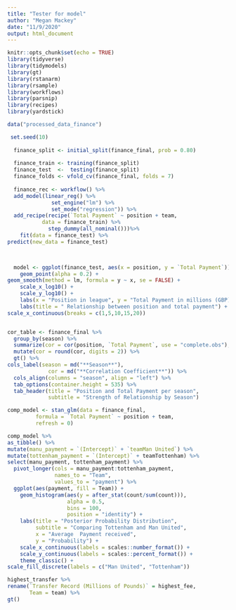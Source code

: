 ```yaml
---
title: "Tester for model"
author: "Megan Mackey"
date: "11/9/2020"
output: html_document
---
```


```r
knitr::opts_chunk$set(echo = TRUE)
library(tidyverse)
library(tidymodels)
library(gt)
library(rstanarm)
library(rsample)
library(workflows)
library(parsnip)
library(recipes)
library(yardstick)

data("processed_data_finance")
```

```r
 set.seed(10)
  
  finance_split <- initial_split(finance_final, prob = 0.80)
  
  finance_train <- training(finance_split)
  finance_test  <-  testing(finance_split)
  finance_folds <- vfold_cv(finance_final, folds = 7)
  
  finance_rec <- workflow() %>%
  add_model(linear_reg() %>% 
              set_engine("lm") %>% 
              set_mode("regression")) %>%
  add_recipe(recipe(`Total Payment` ~ position + team,
           data = finance_train) %>%
             step_dummy(all_nominal()))%>%
    fit(data = finance_test) %>%
predict(new_data = finance_test)


  
  model <- ggplot(finance_test, aes(x = position, y = `Total Payment`)) +
    geom_point(alpha = 0.2) + 
geom_smooth(method = lm, formula = y ~ x, se = FALSE) +
    scale_x_log10() + 
    scale_y_log10() + 
    labs(x = "Position in league", y = "Total Payment in millions (GBP)") +
    labs(title = " Relationship between position and total payment") +
scale_x_continuous(breaks = c(1,5,10,15,20))



```

```r
cor_table <- finance_final %>% 
  group_by(season) %>% 
  summarize(cor = cor(position, `Total Payment`, use = "complete.obs"), .groups = "drop") %>%
  mutate(cor = round(cor, digits = 2)) %>% 
  gt() %>%
cols_label(season = md("**Season**"),
             cor = md("**Correlation Coefficient**")) %>%
  cols_align(columns = "season", align = "left") %>% 
  tab_options(container.height = 535) %>% 
  tab_header(title = "Position and Total Payment per season",
             subtitle = "Strength of Relationship by Season")


```

```r
comp_model <- stan_glm(data = finance_final, 
         formula = `Total Payment` ~ position + team,
         refresh = 0)

comp_model %>%
as_tibble() %>%
mutate(manu_payment = `(Intercept)` + `teamMan United`) %>%
mutate(tottenham_payment = `(Intercept)` + teamTottenham) %>%
select(manu_payment, tottenham_payment) %>% 
  pivot_longer(cols = manu_payment:tottenham_payment, 
               names_to = "Team",
               values_to = "payment") %>% 
  ggplot(aes(payment, fill = Team)) +
    geom_histogram(aes(y = after_stat(count/sum(count))),
                   alpha = 0.5, 
                   bins = 100, 
                   position = "identity") +
    labs(title = "Posterior Probability Distribution",
         subtitle = "Comparing Tottenham and Man United",
         x = "Average  Payment received",
         y = "Probability") + 
    scale_x_continuous(labels = scales::number_format()) +
    scale_y_continuous(labels = scales::percent_format()) +
    theme_classic() +
scale_fill_discrete(labels = c("Man United", "Tottenham"))


```

```r
highest_transfer %>%
rename(`Transfer Record (Millions of Pounds)` = highest_fee,
       Team = team) %>%
gt()
```

